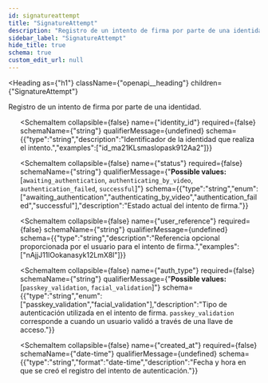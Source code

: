```yaml
---
id: signatureattempt
title: "SignatureAttempt"
description: "Registro de un intento de firma por parte de una identidad."
sidebar_label: "SignatureAttempt"
hide_title: true
schema: true
custom_edit_url: null
---
```



<Heading
  as={"h1"}
  className={"openapi__heading"}
  children={"SignatureAttempt"}
>
</Heading>



Registro de un intento de firma por parte de una identidad.

<ul>
  <SchemaItem
    collapsible={false}
    name={"id"}
    required={false}
    schemaName={"string"}
    qualifierMessage={undefined}
    schema={{"type":"string","description":"Identificador único del intento de firma.","examples":["sa_Kop19_kEe23i7hSw8QG4-a"]}}
  >
    
  </SchemaItem><SchemaItem
    collapsible={false}
    name={"identity_id"}
    required={false}
    schemaName={"string"}
    qualifierMessage={undefined}
    schema={{"type":"string","description":"Identificador de la identidad que realiza el intento.","examples":["id_ma21KLsmaslopask912Aa2"]}}
  >
    
  </SchemaItem><SchemaItem
    collapsible={false}
    name={"status"}
    required={false}
    schemaName={"string"}
    qualifierMessage={"**Possible values:** [`awaiting_authentication`, `authenticating_by_video`, `authentication_failed`, `successful`]"}
    schema={{"type":"string","enum":["awaiting_authentication","authenticating_by_video","authentication_failed","successful"],"description":"Estado actual del intento de firma."}}
  >
    
  </SchemaItem><SchemaItem
    collapsible={false}
    name={"user_reference"}
    required={false}
    schemaName={"string"}
    qualifierMessage={undefined}
    schema={{"type":"string","description":"Referencia opcional proporcionada por el usuario para el intento de firma.","examples":["nAjjJ11lOokanasyk12LmX8l"]}}
  >
    
  </SchemaItem><SchemaItem
    collapsible={false}
    name={"auth_type"}
    required={false}
    schemaName={"string"}
    qualifierMessage={"**Possible values:** [`passkey_validation`, `facial_validation`]"}
    schema={{"type":"string","enum":["passkey_validation","facial_validation"],"description":"Tipo de autenticación utilizada en el intento de firma. `passkey_validation` corresponde a cuando un usuario validó a través de una llave de acceso."}}
  >
    
  </SchemaItem><SchemaItem
    collapsible={false}
    name={"created_at"}
    required={false}
    schemaName={"date-time"}
    qualifierMessage={undefined}
    schema={{"type":"string","format":"date-time","description":"Fecha y hora en que se creó el registro del intento de autenticación."}}
  >
    
  </SchemaItem>
</ul>
            